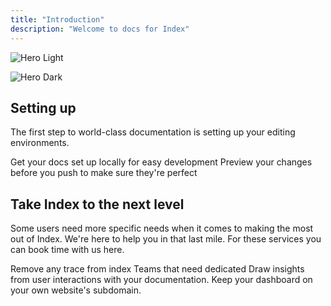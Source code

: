 ```yaml
---
title: "Introduction"
description: "Welcome to docs for Index"
---
```


<img
  className="block dark:hidden"
  src="/images/hero-light.svg"
  alt="Hero Light"
/>

<img
  className="hidden dark:block"
  src="/images/hero-dark.svg"
  alt="Hero Dark"
/>

## Setting up

The first step to world-class documentation is setting up your editing environments.

<CardGroup cols="2">
  <Card title="Edit Your Docs" icon="pen-to-square" href="https://mintlify.com/docs/quickstart">
    Get your docs set up locally for easy development
  </Card>
  <Card title="Preview Changes" icon="image" href="https://mintlify.com/docs/development">
    Preview your changes before you push to make sure they're perfect
  </Card>
</CardGroup>

## Take Index to the next level

Some users need more specific needs when it comes to making the most out of Index. We're here to help you in that last mile. For these services you can book time with us here. 

<CardGroup cols="2">
  <Card title="Whitelabeling" icon="paintbrush" href="/settings/global">
    Remove any trace from index
  </Card>
  <Card title="Add API Endpoints" icon="handshake-angle" href="/api-playground/configuration">
    Teams that need dedicated 
  </Card>
  <Card title="Integrate Analytics" icon="chart-mixed" href="/analytics/supported-integrations">
    Draw insights from user interactions with your documentation.
  </Card>
  <Card title="Host on a Custom Domain" icon="browser" href="/settings/custom-domain/subdomain">
    Keep your dashboard on your own website's subdomain.
  </Card>
</CardGroup>
